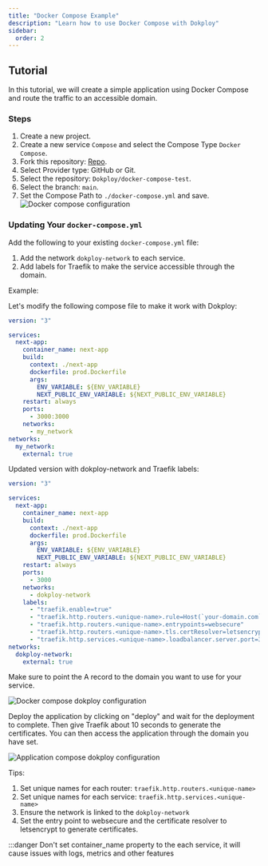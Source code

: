 ```yaml
---
title: "Docker Compose Example"
description: "Learn how to use Docker Compose with Dokploy"
sidebar:
  order: 2
---
```


## Tutorial

In this tutorial, we will create a simple application using Docker Compose and route the traffic to an accessible domain.


### Steps

1. Create a new project.
2. Create a new service `Compose` and select the Compose Type `Docker Compose`.
3. Fork this repository: [Repo](https://github.com/Dokploy/docker-compose-test).
4. Select Provider type: GitHub or Git.
5. Select the repository: `Dokploy/docker-compose-test`.
6. Select the branch: `main`.
7. Set the Compose Path to `./docker-compose.yml` and save.
![Docker compose configuration](../../../assets/images/compose/setup.png)


### Updating Your `docker-compose.yml`

Add the following to your existing `docker-compose.yml` file:

1. Add the network `dokploy-network` to each service.
2. Add labels for Traefik to make the service accessible through the domain.

Example:

Let's modify the following compose file to make it work with Dokploy:

```yaml
version: "3"

services:
  next-app:
    container_name: next-app
    build:
      context: ./next-app
      dockerfile: prod.Dockerfile
      args:
        ENV_VARIABLE: ${ENV_VARIABLE}
        NEXT_PUBLIC_ENV_VARIABLE: ${NEXT_PUBLIC_ENV_VARIABLE}
    restart: always
    ports:
      - 3000:3000
    networks:
      - my_network
networks:
  my_network:
    external: true
```


Updated version with dokploy-network and Traefik labels:

```yaml
version: "3"

services:
  next-app:
    container_name: next-app
    build:
      context: ./next-app
      dockerfile: prod.Dockerfile
      args:
        ENV_VARIABLE: ${ENV_VARIABLE}
        NEXT_PUBLIC_ENV_VARIABLE: ${NEXT_PUBLIC_ENV_VARIABLE}
    restart: always
    ports:
      - 3000
    networks:
      - dokploy-network
    labels:
      - "traefik.enable=true"
      - "traefik.http.routers.<unique-name>.rule=Host(`your-domain.com`)"
      - "traefik.http.routers.<unique-name>.entrypoints=websecure"
      - "traefik.http.routers.<unique-name>.tls.certResolver=letsencrypt"
      - "traefik.http.services.<unique-name>.loadbalancer.server.port=3000"
networks:
  dokploy-network:
    external: true
```

Make sure to point the A record to the domain you want to use for your service.

![Docker compose dokploy configuration](../../../assets/images/compose/domain.png)

Deploy the application by clicking on "deploy" and wait for the deployment to complete. Then give Traefik about 10 seconds to generate the certificates. You can then access the application through the domain you have set.

![Application compose dokploy configuration](../../../assets/images/compose/application.png)

Tips:


1. Set unique names for each router: `traefik.http.routers.<unique-name>` 
2.  Set unique names for each service: `traefik.http.services.<unique-name>`
3. Ensure the network is linked to the `dokploy-network`
4. Set the entry point to websecure and the certificate resolver to letsencrypt to generate certificates.

:::danger
Don't set container_name property to the each service, it will cause issues with logs, metrics and other features


